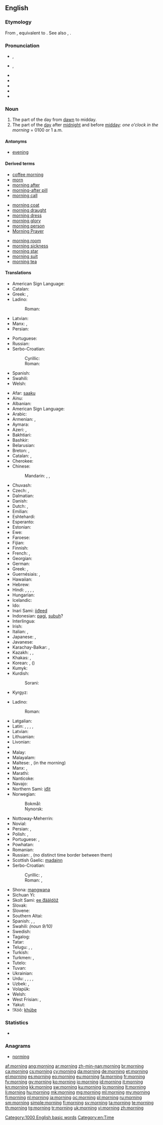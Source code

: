==English==

===Etymology===
From {{etyl|enm}} {{term|morwening|lang=enm}}, equivalent to {{suffix|morn|ing}}. See also {{term|morrow|lang=en}}, {{etyl|enm}} {{term|morwe|lang=enm}}.

===Pronunciation===
* {{a|RP}} {{IPA|/ˈmɔːnɪŋ/}}, {{X-SAMPA|/"mO:nIN/}}
* {{a|GenAm}} {{IPA|/ˈmɔɹnɪŋ/}}, {{X-SAMPA|/"mOrnIN/}}
* {{audio|en-us-morning.ogg|Audio (US)}}
* {{audio|En-uk-morning.ogg|Audio (UK)}}
* {{rhymes|ɔː(ɹ)nɪŋ}}
* {{hyphenation|morn|ing}}
* {{homophones|mourning}}

===Noun===
{{wikipedia}}
{{en-noun}}

# The part of the day from [[dawn]] to midday.
# The part of the [[day]] after [[midnight]] and before [[midday]]: ''one o'clock in the morning'' = 0100 or 1 a.m.

====Antonyms====
* [[evening]]

====Derived terms====
{{rel-top3|terms derived from morning}}
* [[coffee morning]]
* [[morn]]
* [[morning after]]
* [[morning-after pill]]
* [[morning call]]
{{rel-mid3}}
* [[morning coat]]
* [[morning draught]]
* [[morning dress]]
* [[morning glory]]
* [[morning person]]
* [[Morning Prayer]]
{{rel-mid3}}
* [[morning room]]
* [[morning sickness]]
* [[morning star]]
* [[morning suit]]
* [[morning tea]]
{{rel-bottom}}

====Translations====
{{trans-top|part of the day between dawn and midday}}
* American Sign Language: {{tø|ase|FlatB@NearShoulder-PalmBack-FlatB@BaseInForearm-PalmBack FlatB@SideAbdomenhigh-PalmUp-FlatB@BaseInForearm-PalmBack}}
* Catalan: {{t+|ca|matí|m}}
* Greek: {{t+|el|πρωί|n|tr=proí|sc=Grek}}, {{t+|el|πρωινό|n|tr=proinò|sc=Grek}}
* Ladino:
*: Roman: {{tø|lad|demanyana|f|sc=Latn}}
* Latvian: {{t+|lv|rīts|m}}
* Manx: {{t-|gv|maddin|f}}, {{t-|gv|madjin|f}}
* Persian: {{t-|fa|بامداد،صبح|tr=bāmdād,sobh|xs=Persian}}
{{trans-mid}}
* Portuguese: {{t+|pt|manhã}}
* Russian: {{t+|ru|утро|n}}
* Serbo-Croatian:
*: Cyrillic: {{t-|sh|преподне|m}}
*: Roman: {{t-|sh|prepodne|m}}
* Spanish: {{t+|es|mañana|f}}
* Swahili: {{t+|sw|asubuhi|xs=Swahili}}
* Welsh: {{t+|cy|bore|m|xs=Welsh}}
{{trans-bottom}}

{{trans-top|the part of the day after midnight and before midday}}
* Afar: [[saaku]]
* Ainu: {{tø|ain|クンネイワ|tr=kunneiwa}}
* Albanian: {{t-|sq|mëngjes|xs=Albanian}}
* American Sign Language: {{tø|ase|FlatB@NearShoulder-PalmBack-FlatB@BaseInForearm-PalmBack FlatB@SideAbdomenhigh-PalmUp-FlatB@BaseInForearm-PalmBack}}
* Arabic: {{t-|ar|صباح|m|tr=SabaaH|alt=صَبَاح|sc=Arab}}
* Armenian: {{t-|hy|առավոտ|tr=aṙavot}}, {{t+|hy|ցերեկ|tr=c’erek}}
* Aymara: {{t|ay|arumanthi}}
* Azeri: {{t+|az|səhər|xs=Azeri}}, {{t+|az|sabah|xs=Azeri}}
* Bakhtiari: {{tø|bqi|صحو|tr=sohw|sc=fa-Arab}}
* Bashkir: {{tø|ba|иртә|tr=irtə|sc=Cyrl|xs=Bashkir}}
* Belarusian: {{t-|be|раніца|tr=ránica|sc=Cyrl}}
* Breton: {{t-|br|mintin|m}}, {{t+|br|beure|m}}
* Catalan: {{t+|ca|matinada|f}}, {{t+|ca|matí|m}}
* Cherokee: {{t-|chr|ᏑᎾᎵ|tr=sunali}}
* Chinese:
*: Mandarin: {{t|zh|早晨|tr=zǎochén|sc=Hani}}, {{t|zh|上午|tr=shàngwǔ|sc=Hani}}, {{t|zh|早上|tr=zǎoshàng|sc=Hani}}
* Chuvash: {{tø|cv|ир|tr=ir|sc=Cyrl}}
* Czech: {{t+|cs|ráno|n}} {{qualifier|shortly after sunrise}}, {{t+|cs|dopoledne|n}}
* Dalmatian: {{tø|dlm|desmun|m}}
* Danish: {{t+|da|morgen|c}}
* Dutch: {{t+|nl|ochtend}}, {{t+|nl|morgen}}
* Emilian: {{tø|egl|matèina|f}}
* Eshtehardi: {{tø|esh|سیبی|tr=seybi}}
* Esperanto: {{t-|eo|mateno|xs=Esperanto}}
* Estonian: {{t+|et|hommik}}
* Ewe: {{tø|ee|ŋdi}}
* Faroese: {{t+|fo|morgun|xs=Faroese}}
* Fijian: {{t-|fj|mataka}}
* Finnish: {{t+|fi|aamu}}
* French: {{t+|fr|matin|m}}, {{t+|fr|matinée|f}}
* Georgian: {{t+|ka|დილა|tr=dila|sc=Geor|xs=Georgian}}
* German: {{t+|de|Morgen|m}}
* Greek: {{t+|el|πρωί|n|tr=proí|sc=Grek}}, {{t+|el|πρωινό|n|tr=proinò|sc=Grek}}
* Guernésiais: {{tø|roa-grn|matin|m}}, {{tø|roa-grn|matinaïe|f}}
* Hawaiian: {{tø|haw|kakahiaka|n}}
* Hebrew: {{t+|he|בקר|alt=בֹּקֶר, בוקר|m|tr=bóker|sc=Hebr}}
* Hindi: {{t-|hi|सवेरा|m|tr=saverā|sc=Deva}}, {{t-|hi|सुबह|f|tr=subah|sc=Deva}}, {{t-|hi|तड़का|tr=taŗakā|sc=Deva}}, {{t-|hi|प्रभात|tr=prabhāt|sc=Deva}}, {{t-|hi|उषा|tr=uṣā|sc=Deva}}
* Hungarian: {{t+|hu|reggel}}
* Icelandic: {{t+|is|morgunn|m}}
* Ido: {{t+|io|matino|xs=Ido}}
* Inari Sami: [[iiđeed]]
* Indonesian: [[pagi]], [[subuh]]?
* Interlingua: {{t-|ia|matino}}
* Irish: {{t+|ga|maidin|f|xs=Irish}}
* Italian: {{t+|it|mattina|f}}, {{t+|it|mattino|m}}
* Japanese: {{t+|ja|朝|tr=[[あさ]], asa|sc=Jpan}}, {{t+|ja|午前|tr=[[ごぜん]], gozen|sc=Jpan}}
* Javanese: {{t|jv|ésuk}}
* Karachay-Balkar: {{tø|krc|эртден|tr=ertden|sc=Cyrl}}, {{tø|krc|эртдембла|tr=ertdembla|sc=Cyrl}}
* Kazakh: {{t+|kk|таңертең|tr=tañerteñ|sc=Cyrl|xs=Kazakh}}, {{t-|kk|ерте|tr=erte|sc=Cyrl|xs=Kazakh}}, {{t-|kk|таң|tr=tañ|sc=Cyrl|xs=Kazakh}}
* Khakas: {{tø|kjh|иртен|tr=irten|sc=Cyrl}}, {{tø|kjh|иртенгізі|tr=irtengízí|sc=Cyrl}}
* Korean: {{t+|ko|아침|tr=achim|sc=Kore}}, {{t+|ko|오전|tr=ojeon|sc=Kore}} ({{t+|ko|午前|sc=Kore}})
* Kumyk: {{tø|kum|эртен|tr=erten|sc=Cyrl}}
* Kurdish:
*: Sorani: {{t|ku|به‌یانی}}
* Kyrgyz: {{t-|ky|эртең|tr=erteñ|sc=Cyrl|xs=Kyrgyz}}
{{trans-mid}}
* Ladino:
*: Roman: {{tø|lad|demanyana|f|sc=Latn}}
* Latgalian: {{tø|ltg|reits|m}}
* Latin: {{t+|la|mane|n}}, {{t-|la|matutina tempora|n|p}}, {{t-|la|matutina tempora|n|p}}, {{t-|la|crepusculum|n}}, {{t-|la|matutinum|n}}
* Latvian: {{t+|lv|rīts|m}}
* Lithuanian: {{t+|lt|rytas|m|xs=Lithuanian}}
* Livonian: {{tø|liv|ūomõg}}
* {{trreq|lb}}
* Malay: {{t+|ms|pagi|xs=Malay}}
* Malayalam: {{t+|ml|പ്രഭാതം}}
* Maltese: {{t-|mt|għodwa|f}}, {{t-|mt|filgħodu}} (in the morning)
* Manx: {{t-|gv|maddin|f}}, {{t-|gv|madjin|f}}
* Marathi: {{t-|mr|सकाळ|tr=sakāll}}
* Nanticoke: {{tø|nnt|weschpa}}
* Navajo: {{tø|nv|abíní}}
* Northern Sami: [[iđit]]
* Norwegian:
*: Bokmål: {{t+|no|morgen|m}}
*: Nynorsk: {{t+|nn|morgon|m|xs=Norwegian Nynorsk}}
* Nottoway-Meherrin: {{tø|nwy|suntetung}}
* Novial: {{tø|nov|matine}}
* Persian: {{t+|fa|بامداد|tr=bāmdād|sc=fa-Arab}}, {{t+|fa|صبح|tr=sobh|sc=fa-Arab}}
* Polish: {{t+|pl|rano|n}}, {{t+|pl|ranek|m}}
* Portuguese: {{t+|pt|manhã|f}}, {{t|pt|madrugada|f}}
* Powhatan: {{tø|pim|papasowh}}
* Romanian: {{t-|ro|dimineață|f}}
* Russian: {{t+|ru|утро|n|tr=útro}}, {{t+|ru|ночь|f}} (no distinct time border between them)
* Scottish Gaelic: [[madainn]] {{f}}
* Serbo-Croatian:
*: Cyrillic: {{t-|sh|јутро|n}}, {{t-|sh|сабах|m}}
*: Roman: {{t-|sh|jutro|n}}, {{t-|sh|sabah|m}}
* Shona: [[mangwana]]
* Sichuan Yi: {{tø|ii|ꏜ|tr=ry}}
* Skolt Sami: [[ee ́đääldõž]]
* Slovak: {{t-|sk|ráno|n}}
* Slovene: {{t+|sl|jutro|n}}
* Southern Altai: {{tø|alt|таҥ|tr=tañ|sc=Cyrl}}
* Spanish: {{t+|es|madrugada|f}}, {{t+|es|mañana|f}}, {{t-|es|AM}}
* Swahili: {{t+|sw|asubuhi}} ''(noun 9/10)''
* Swedish: {{t+|sv|morgon|c}}
* Tagalog: {{t+|tl|umaga}}
* Tatar: {{t-|tt|irtä|xs=Tatar}}
* Telugu: {{t+|te|ఉదయం|tr=udayaM}}, {{t+|te|పొద్దు|tr=poddu}}, {{t+|te|వేకువ|tr=vEkuva}}
* Turkish: {{t+|tr|sabah}}
* Turkmen: {{t-|tk|ertir|xs=Turkmen}}, {{t-|tk|säher|xs=Turkmen}}
* Tutelo: {{tø|tta|kanahampuai}}
* Tuvan: {{tø|tyv|эртен|tr=erten|sc=Cyrl}}
* Ukrainian: {{t+|uk|ранок|m|tr=ránok|sc=Cyrl}}
* Urdu: {{t+|ur|صبح|f|tr=subah|sc=ur-Arab}}, {{t-|ur|سویرا|m|tr=saverā|sc=ur-Arab}}, {{t-|ur|پربهات|tr=prabhāt|sc=ur-Arab}}, {{t-|ur|تڑکا|tr=taŗakā|sc=ur-Arab}}, {{t-|ur|اشا|tr=uṣā|sc=ur-Arab}}
* Uzbek: {{t-|uz|erta|xs=Uzbek}}, {{t-|uz|ertalab|xs=Uzbek}}
* Volapük: {{t+|vo|göd}}
* Welsh: {{t+|cy|bore|m|xs=Welsh}}
* West Frisian: {{t+|fy|moarntiid|xs=West Frisian}}, {{t+|fy|moarn|c|xs=West Frisian}}
* Yakut: {{tø|sah|сарсыарда|tr=sarsıarda|sc=Cyrl}}
* ǃXóõ: [[khúbe]]
{{trans-bottom}}

===Statistics===
* {{rank|sent|keep|myself|273|morning|money|door|round}}

===Anagrams===
* [[norming#English|norming]]

[[Category:1000 English basic words]]
[[Category:en:Time]]

[[af:morning]]
[[ang:morning]]
[[ar:morning]]
[[zh-min-nan:morning]]
[[br:morning]]
[[ca:morning]]
[[cs:morning]]
[[cy:morning]]
[[da:morning]]
[[de:morning]]
[[et:morning]]
[[el:morning]]
[[es:morning]]
[[eo:morning]]
[[eu:morning]]
[[fa:morning]]
[[fr:morning]]
[[fy:morning]]
[[gv:morning]]
[[ko:morning]]
[[io:morning]]
[[id:morning]]
[[it:morning]]
[[kn:morning]]
[[kk:morning]]
[[sw:morning]]
[[ku:morning]]
[[lo:morning]]
[[lt:morning]]
[[li:morning]]
[[hu:morning]]
[[mk:morning]]
[[mg:morning]]
[[ml:morning]]
[[my:morning]]
[[fj:morning]]
[[nl:morning]]
[[ja:morning]]
[[oc:morning]]
[[pl:morning]]
[[ru:morning]]
[[sm:morning]]
[[simple:morning]]
[[fi:morning]]
[[sv:morning]]
[[ta:morning]]
[[te:morning]]
[[th:morning]]
[[tg:morning]]
[[tr:morning]]
[[uk:morning]]
[[vi:morning]]
[[zh:morning]]